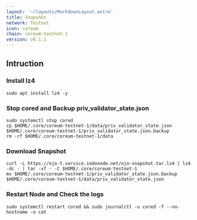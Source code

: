 ```yaml
---
layout: '~/layouts/MarkdownLayout.astro'
title: Snapshot
network: Testnet
icon: coreum
chain: coreum-testnet-1
version: v0.1.1
---
```

## Intruction


### Install lz4
```
sudo apt install lz4 -y
```

### Stop cored and Backup priv_validator_state.json
```
sudo systemctl stop cored
cp $HOME/.core/coreum-testnet-1/data/priv_validator_state.json $HOME/.core/coreum-testnet-1/priv_validator_state.json.backup
rm -rf $HOME/.core/coreum-testnet-1/data
```

### Download Snapshot
```
curl -L https://ojo-t.service.indonode.net/ojo-snapshot.tar.lz4 | lz4 -dc - | tar -xf - -C $HOME/.core/coreum-testnet-1
mv $HOME/.core/coreum-testnet-1/priv_validator_state.json.backup $HOME/.core/coreum-testnet-1/data/priv_validator_state.json
```

### Restart Node and Check the logs

```
sudo systemctl restart cored && sudo journalctl -u cored -f --no-hostname -o cat
```